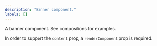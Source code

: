 ```yaml
---
description: "Banner component."
labels: []
---
```



A banner component. See compositions for examples.

In order to support the `content` prop, a `renderComponent` prop is required.
